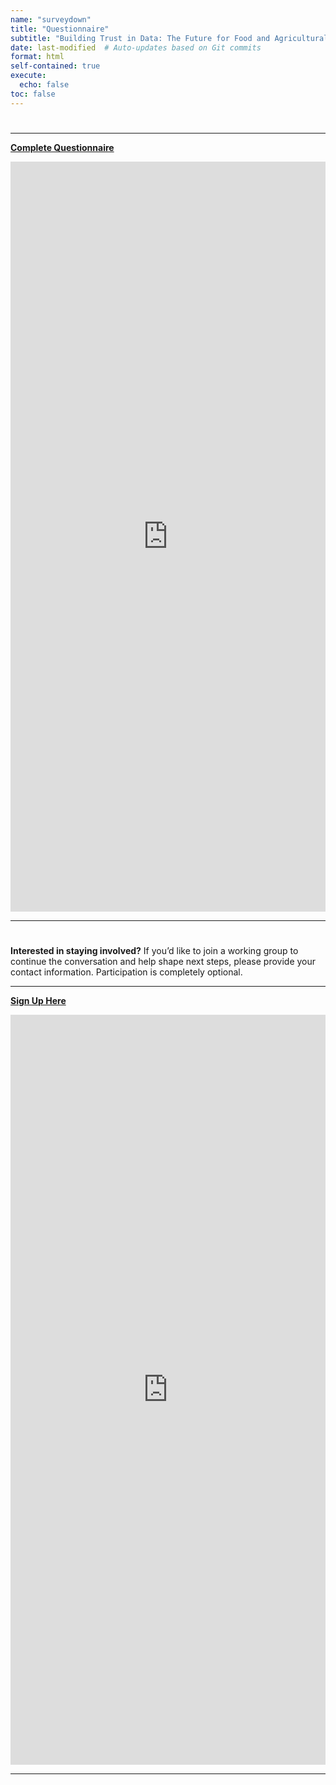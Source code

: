 ```yaml
---
name: "surveydown"
title: "Questionnaire"
subtitle: "Building Trust in Data: The Future for Food and Agricultural Research and Policy"
date: last-modified  # Auto-updates based on Git commits
format: html
self-contained: true
execute: 
  echo: false
toc: false
---
```


# {.unnumbered}

---

<a href="https://docs.google.com/forms/d/e/1FAIpQLSdKJ_rNlmOtO_BctfyZgdXDSfDrN5uaEQkmc7dTkK9MA1uaGg/viewform?usp=header" target="_blank">
  <strong>Complete Questionnaire</strong>
</a>

<iframe src="https://docs.google.com/forms/d/e/1FAIpQLSdKJ_rNlmOtO_BctfyZgdXDSfDrN5uaEQkmc7dTkK9MA1uaGg/viewform?usp=header"
        width="100%" height="1200" frameborder="0" marginheight="0" marginwidth="0">
  Loading…
</iframe>

---

# {.unnumbered}

**Interested in staying involved?** If you'd like to join a working group to continue the conversation and help shape next steps, please provide your contact information. Participation is completely optional.

---

<a href="https://docs.google.com/forms/d/e/1FAIpQLSe2d4ks8ROrdKWK6QbtQ_gWorljLH65MYXUvWTKmh4xVrEXsA/viewform?usp=header" target="_blank">
  <strong>Sign Up Here</strong>
</a>

<iframe src="https://docs.google.com/forms/d/e/1FAIpQLSe2d4ks8ROrdKWK6QbtQ_gWorljLH65MYXUvWTKmh4xVrEXsA/viewform?usp=header"
        width="100%" height="1200" frameborder="0" marginheight="0" marginwidth="0">
  Loading…
</iframe>

---

